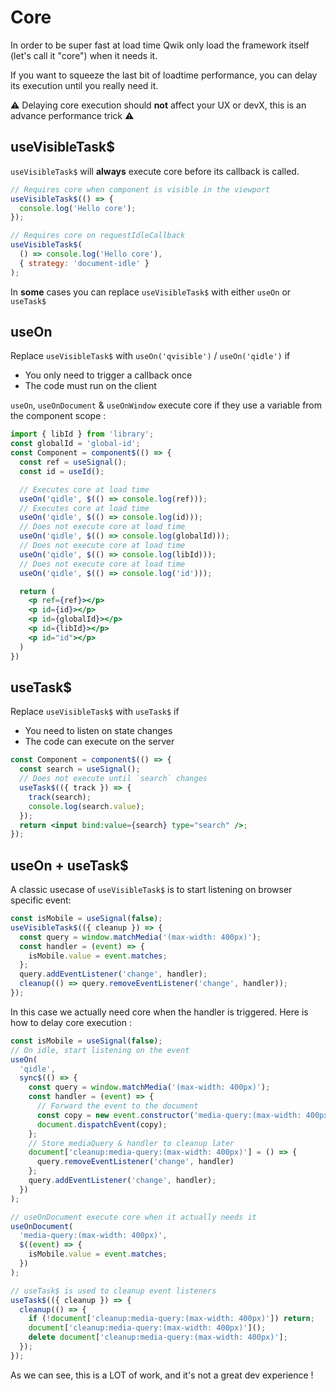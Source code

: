 # Core

In order to be super fast at load time Qwik only load the framework itself (let's call it "core") when it needs it.

If you want to squeeze the last bit of loadtime performance, you can delay its execution until you really need it.

⚠️ Delaying core execution should **not** affect your UX or devX, this is an advance performance trick ⚠️

## useVisibleTask$

`useVisibleTask$` will **always** execute core before its callback is called.

```jsx
// Requires core when component is visible in the viewport
useVisibleTask$(() => {
  console.log('Hello core');
});

// Requires core on requestIdleCallback
useVisibleTask$(
  () => console.log('Hello core'),
  { strategy: 'document-idle' }
);
```

In **some** cases you can replace `useVisibleTask$` with either `useOn` or `useTask$`

## useOn

Replace `useVisibleTask$` with `useOn('qvisible')` / `useOn('qidle')` if

- You only need to trigger a callback once
- The code must run on the client

`useOn`, `useOnDocument` & `useOnWindow` execute core if they use a variable from the component scope :

```jsx
import { libId } from 'library';
const globalId = 'global-id';
const Component = component$(() => {
  const ref = useSignal();
  const id = useId();

  // Executes core at load time
  useOn('qidle', $(() => console.log(ref)));
  // Executes core at load time
  useOn('qidle', $(() => console.log(id)));
  // Does not execute core at load time
  useOn('qidle', $(() => console.log(globalId)));
  // Does not execute core at load time
  useOn('qidle', $(() => console.log(libId)));
  // Does not execute core at load time
  useOn('qidle', $(() => console.log('id')));

  return (
    <p ref={ref}></p>
    <p id={id}></p>
    <p id={globalId}></p>
    <p id={libId}></p>
    <p id="id"></p>
  )
})
```

## useTask$

Replace `useVisibleTask$` with `useTask$` if

- You need to listen on state changes
- The code can execute on the server

```jsx
const Component = component$(() => {
  const search = useSignal();
  // Does not execute until `search` changes
  useTask$(({ track }) => {
    track(search);
    console.log(search.value);
  });
  return <input bind:value={search} type="search" />;
});
```

## useOn + useTask$

A classic usecase of `useVisibleTask$` is to start listening on browser specific event:

```jsx
const isMobile = useSignal(false);
useVisibleTask$(({ cleanup }) => {
  const query = window.matchMedia('(max-width: 400px)');
  const handler = (event) => {
    isMobile.value = event.matches;
  };
  query.addEventListener('change', handler);
  cleanup(() => query.removeEventListener('change', handler));
});
```

In this case we actually need core when the handler is triggered. Here is how to delay core execution :

```jsx
const isMobile = useSignal(false);
// On idle, start listening on the event
useOn(
  'qidle',
  sync$(() => {
    const query = window.matchMedia('(max-width: 400px)');
    const handler = (event) => {
      // Forward the event to the document
      const copy = new event.constructor('media-query:(max-width: 400px)', event);
      document.dispatchEvent(copy);
    };
    // Store mediaQuery & handler to cleanup later
    document['cleanup:media-query:(max-width: 400px)'] = () => {
      query.removeEventListener('change', handler)
    };
    query.addEventListener('change', handler);
  })
);

// useOnDocument execute core when it actually needs it
useOnDocument(
  'media-query:(max-width: 400px)',
  $((event) => {
    isMobile.value = event.matches;
  })
);

// useTask$ is used to cleanup event listeners
useTask$(({ cleanup }) => {
  cleanup(() => {
    if (!document['cleanup:media-query:(max-width: 400px)']) return;
    document['cleanup:media-query:(max-width: 400px)']();
    delete document['cleanup:media-query:(max-width: 400px)'];
  });
});
```

As we can see, this is a LOT of work, and it's not a great dev experience !
